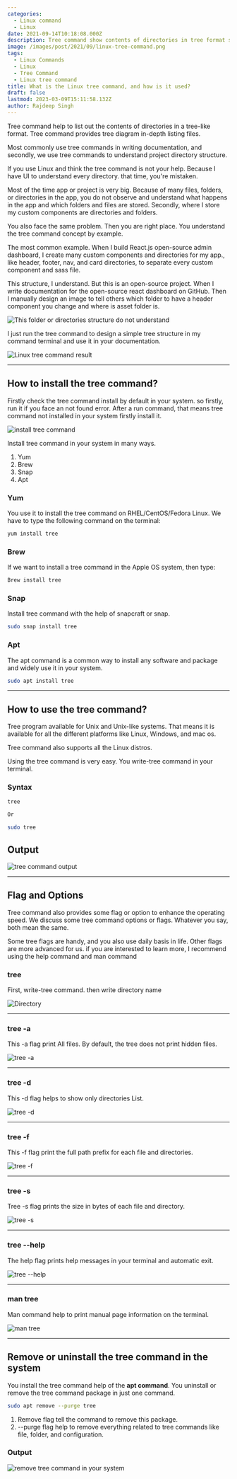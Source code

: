 ```yaml
---
categories:
  - Linux command
  - Linux
date: 2021-09-14T10:18:08.000Z
description: Tree command show contents of directories in tree format structure.
image: /images/post/2021/09/linux-tree-command.png
tags:
  - Linux Commands
  - Linux
  - Tree Command
  - Linux tree command
title: What is the Linux tree command, and how is it used?
draft: false
lastmod: 2023-03-09T15:11:58.132Z
author: Rajdeep Singh
---
```


Tree command help to list out the contents of directories in a tree-like format.
Tree command provides tree diagram in-depth listing files.

Most commonly use tree commands in writing documentation, and secondly, we use
tree commands to understand project directory structure.

If you use Linux and think the tree command is not your help. Because I have UI
to understand every directory. that time, you're mistaken.

Most of the time app or project is very big. Because of many files, folders, or
directories in the app, you do not observe and understand what happens in the
app and which folders and files are stored. Secondly, where I store my custom
components are directories and folders.

You also face the same problem. Then you are right place. You understand the
tree command concept by example.

The most common example. When I build React.js open-source admin dashboard, I
create many custom components and directories for my app., like header, footer,
nav, and card directories, to separate every custom component and sass file.

This structure, I understand. But this is an open-source project. When I write
documentation for the open-source react dashboard on GitHub. Then I manually
design an image to tell others which folder to have a header component you
change and where is asset folder is.

![This folder or directories structure do not understand](/images/post/2021/09/array.png "This folder or directories structure do not understand")

I just run the tree command to design a simple tree structure in my command
terminal and use it in your documentation.

![Linux tree command result](/images/post/2021/09/carbon.png "Linux tree command result")

---

## How to install the tree command?

Firstly check the tree command install by default in your system. so firstly,
run it if you face an not found error. After a run command, that means tree
command not installed in your system firstly install it.

![install tree command](/images/post/2021/09/tree-command.png "install tree command")

Install tree command in your system in many ways.

1. Yum
2. Brew
3. Snap
4. Apt

### Yum

You use it to install the tree command on RHEL/CentOS/Fedora Linux. We have to
type the following command on the terminal:

```bash
yum install tree
```

### Brew

If we want to install a tree command in the Apple OS system, then type:

```bash
Brew install tree
```

### Snap

Install tree command with the help of snapcraft or snap.

```bash
sudo snap install tree
```

### Apt

The apt command is a common way to install any software and package and widely
use it in your system.

```bash
sudo apt install tree
```

---

## How to use the tree command?

Tree program available for Unix and Unix-like systems. That means it is
available for all the different platforms like Linux, Windows, and mac os.

Tree command also supports all the Linux distros.

Using the tree command is very easy. You write-tree command in your terminal.

### Syntax

```bash
tree

Or

sudo tree
```

## Output

![tree command output](/images/post/2021/09/Terminal.png "tree command output")

---

## Flag and Options

Tree command also provides some flag or option to enhance the operating speed.
We discuss some tree command options or flags. Whatever you say, both mean the
same.

Some tree flags are handy, and you also use daily basis in life. Other flags are
more advanced for us. if you are interested to learn more, I recommend using the
help command and man command

### tree <directories name>

First, write-tree command. then write directory name

![Directory](/images/post/2021/09/man-command-for-tree--2-.png "directory")

---

### tree -a

This -a flag print All files. By default, the tree does not print hidden files.

![tree -a](/images/post/2021/09/Terminal-tree--a--1-.png "tree -a")

---

### tree -d

This -d flag helps to show only directories List.

![tree -d](/images/post/2021/09/Terminal-tree--a.png "tree -d")

---

### tree -f

This -f flag print the full path prefix for each file and directories.

![tree -f](/images/post/2021/09/Terminal-tree--f.png "tree -f")

---

### tree -s

Tree -s flag prints the size in bytes of each file and directory.

![tree -s](/images/post/2021/09/Terminal-tree--s.png "tree -s")

---

### tree --help

The help flag prints help messages in your terminal and automatic exit.

![tree --help](/images/post/2021/09/Terminal-tree---help.png "tree --help")

---

### man tree

Man command help to print manual page information on the terminal.

![man tree](/images/post/2021/09/man-command-for-tree--1-.png "man tree")

---

## Remove or uninstall the tree command in the system

You install the tree command help of the **apt command**. You uninstall or
remove the tree command package in just one command.

```bash
sudo apt remove --purge tree
```

1. Remove flag tell the command to remove this package.
2. --purge flag help to remove everything related to tree commands like file,
   folder, and configuration.

### Output

![remove tree command in your system](/images/post/2021/09/remove.png "remove tree command in your system")
